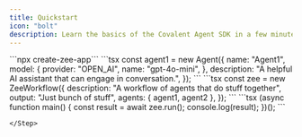 ```yaml
---
title: Quickstart
icon: "bolt"
description: Learn the basics of the Covalent Agent SDK in a few minutes.
---
```


<Steps>
    <Step title="Start with a template">
        ```npx create-zee-app```
    </Step>
    <Step title="Modify the agent">
```tsx
const agent1 = new Agent({
    name: "Agent1",
    model: {
        provider: "OPEN_AI",
        name: "gpt-4o-mini",
    },
    description: "A helpful AI assistant that can engage in conversation.",
});
```
    </Step>
    <Step title="Modify the ZEE Workflow">
```tsx
const zee = new ZeeWorkflow({
    description: "A workflow of agents that do stuff together",
    output: "Just bunch of stuff",
    agents: { agent1, agent2 },
});
```
    </Step>
    <Step title="Run the Zee Workflow">
```tsx
(async function main() {
    const result = await zee.run();
    console.log(result);
})();
```

    </Step>

</Steps>
